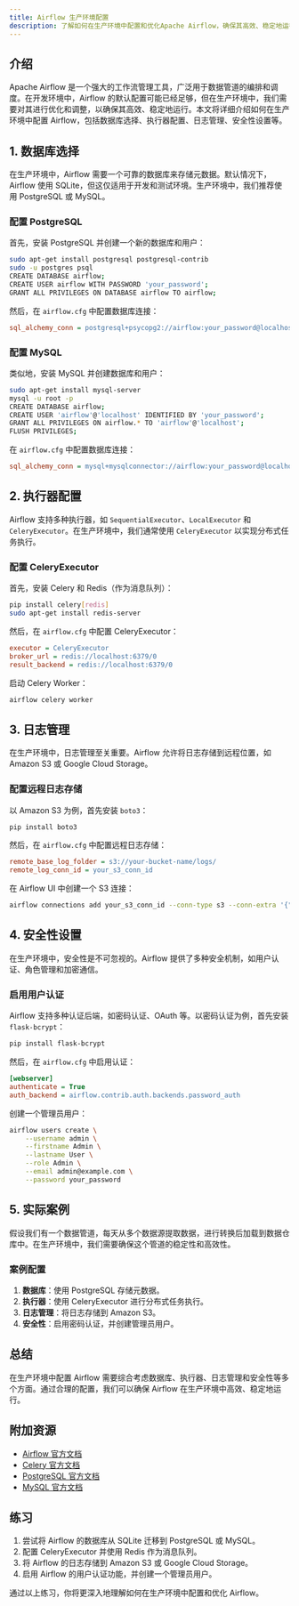 ```yaml
---
title: Airflow 生产环境配置
description: 了解如何在生产环境中配置和优化Apache Airflow，确保其高效、稳定地运行。
---
```


## 介绍

Apache Airflow 是一个强大的工作流管理工具，广泛用于数据管道的编排和调度。在开发环境中，Airflow 的默认配置可能已经足够，但在生产环境中，我们需要对其进行优化和调整，以确保其高效、稳定地运行。本文将详细介绍如何在生产环境中配置 Airflow，包括数据库选择、执行器配置、日志管理、安全性设置等。

## 1. 数据库选择

在生产环境中，Airflow 需要一个可靠的数据库来存储元数据。默认情况下，Airflow 使用 SQLite，但这仅适用于开发和测试环境。生产环境中，我们推荐使用 PostgreSQL 或 MySQL。

### 配置 PostgreSQL

首先，安装 PostgreSQL 并创建一个新的数据库和用户：

```bash
sudo apt-get install postgresql postgresql-contrib
sudo -u postgres psql
CREATE DATABASE airflow;
CREATE USER airflow WITH PASSWORD 'your_password';
GRANT ALL PRIVILEGES ON DATABASE airflow TO airflow;
```

然后，在 `airflow.cfg` 中配置数据库连接：

```ini
sql_alchemy_conn = postgresql+psycopg2://airflow:your_password@localhost:5432/airflow
```

### 配置 MySQL

类似地，安装 MySQL 并创建数据库和用户：

```bash
sudo apt-get install mysql-server
mysql -u root -p
CREATE DATABASE airflow;
CREATE USER 'airflow'@'localhost' IDENTIFIED BY 'your_password';
GRANT ALL PRIVILEGES ON airflow.* TO 'airflow'@'localhost';
FLUSH PRIVILEGES;
```

在 `airflow.cfg` 中配置数据库连接：

```ini
sql_alchemy_conn = mysql+mysqlconnector://airflow:your_password@localhost:3306/airflow
```

## 2. 执行器配置

Airflow 支持多种执行器，如 `SequentialExecutor`、`LocalExecutor` 和 `CeleryExecutor`。在生产环境中，我们通常使用 `CeleryExecutor` 以实现分布式任务执行。

### 配置 CeleryExecutor

首先，安装 Celery 和 Redis（作为消息队列）：

```bash
pip install celery[redis]
sudo apt-get install redis-server
```

然后，在 `airflow.cfg` 中配置 CeleryExecutor：

```ini
executor = CeleryExecutor
broker_url = redis://localhost:6379/0
result_backend = redis://localhost:6379/0
```

启动 Celery Worker：

```bash
airflow celery worker
```

## 3. 日志管理

在生产环境中，日志管理至关重要。Airflow 允许将日志存储到远程位置，如 Amazon S3 或 Google Cloud Storage。

### 配置远程日志存储

以 Amazon S3 为例，首先安装 `boto3`：

```bash
pip install boto3
```

然后，在 `airflow.cfg` 中配置远程日志存储：

```ini
remote_base_log_folder = s3://your-bucket-name/logs/
remote_log_conn_id = your_s3_conn_id
```

在 Airflow UI 中创建一个 S3 连接：

```bash
airflow connections add your_s3_conn_id --conn-type s3 --conn-extra '{"aws_access_key_id":"your_access_key","aws_secret_access_key":"your_secret_key"}'
```

## 4. 安全性设置

在生产环境中，安全性是不可忽视的。Airflow 提供了多种安全机制，如用户认证、角色管理和加密通信。

### 启用用户认证

Airflow 支持多种认证后端，如密码认证、OAuth 等。以密码认证为例，首先安装 `flask-bcrypt`：

```bash
pip install flask-bcrypt
```

然后，在 `airflow.cfg` 中启用认证：

```ini
[webserver]
authenticate = True
auth_backend = airflow.contrib.auth.backends.password_auth
```

创建一个管理员用户：

```bash
airflow users create \
    --username admin \
    --firstname Admin \
    --lastname User \
    --role Admin \
    --email admin@example.com \
    --password your_password
```

## 5. 实际案例

假设我们有一个数据管道，每天从多个数据源提取数据，进行转换后加载到数据仓库中。在生产环境中，我们需要确保这个管道的稳定性和高效性。

### 案例配置

1. **数据库**：使用 PostgreSQL 存储元数据。
2. **执行器**：使用 CeleryExecutor 进行分布式任务执行。
3. **日志管理**：将日志存储到 Amazon S3。
4. **安全性**：启用密码认证，并创建管理员用户。

## 总结

在生产环境中配置 Airflow 需要综合考虑数据库、执行器、日志管理和安全性等多个方面。通过合理的配置，我们可以确保 Airflow 在生产环境中高效、稳定地运行。

## 附加资源

- [Airflow 官方文档](https://airflow.apache.org/docs/)
- [Celery 官方文档](https://docs.celeryproject.org/en/stable/)
- [PostgreSQL 官方文档](https://www.postgresql.org/docs/)
- [MySQL 官方文档](https://dev.mysql.com/doc/)

## 练习

1. 尝试将 Airflow 的数据库从 SQLite 迁移到 PostgreSQL 或 MySQL。
2. 配置 CeleryExecutor 并使用 Redis 作为消息队列。
3. 将 Airflow 的日志存储到 Amazon S3 或 Google Cloud Storage。
4. 启用 Airflow 的用户认证功能，并创建一个管理员用户。

通过以上练习，你将更深入地理解如何在生产环境中配置和优化 Airflow。